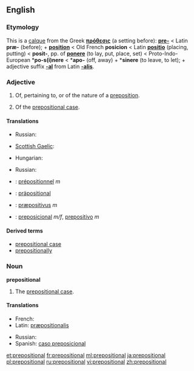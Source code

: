 ==English==

===Etymology===
This is a [[calque]] from the Greek '''[[πρόθεσις]]''' (a setting before): '''[[pre-]]''' < Latin '''præ-''' (before); + '''[[position]]''' < Old French '''posicion''' < Latin '''[[positio]]''' (placing, putting) < '''posit-''', pp. of '''[[ponere]]''' (to lay, put, place, set) < Proto-Indo-European *'''po-s(i)nere''' < *'''apo-''' (off, away) + *'''sinere''' (to leave, to let); + adjective suffix '''[[-al]]''' from Latin '''[[-alis]]'''.

===Adjective===
{{en-adj|-}}

# Of, pertaining to, or of the nature of a [[preposition]].
# {{grammar}} Of the [[prepositional case]].

====Translations====
{{trans-top|of, pertaining to, or of the nature of a preposition}}
* Russian: {{t+|ru|предложный|tr=pr'edlóžnyj}}
{{trans-mid}}
* [[Scottish Gaelic]]: {{t|gd|roimhearach}}
{{trans-bottom}}

{{trans-top|of the prepositional case}}
* Hungarian: {{t|hu|elöljárós}}
{{trans-mid}}
* Russian: {{t+|ru|предложный|tr=pr'edlóžnyj}}
{{trans-bottom}}

{{checktrans-top}}
* {{ttbc|French}}: [[prépositionnel]] ''m''
* {{ttbc|German}}: [[präpositional]]
{{checktrans-mid}}
* {{ttbc|Latin}}: [[præpositivus]] ''m''
* {{ttbc|Spanish}}: [[preposicional]] ''m/f'', [[prepositivo]] ''m''
{{checktrans-bottom}}

====Derived terms====
* [[prepositional case]]
* [[prepositionally]]

===Noun===
'''prepositional'''

# {{grammar}} The [[prepositional case]].

====Translations====
{{trans-top|The prepositional case}}
* French: {{t+|fr|prépositionnel|m}}
* Latin: [[præpositionalis]] {{m}}
{{trans-mid}}
* Russian: {{t-|ru|предложный падеж|m|tr=pr'edlóžnyj padéž}}
* Spanish: [[caso preposicional]] {{m}}
{{trans-bottom}}

[[et:prepositional]]
[[fr:prepositional]]
[[ml:prepositional]]
[[ja:prepositional]]
[[pl:prepositional]]
[[ru:prepositional]]
[[vi:prepositional]]
[[zh:prepositional]]